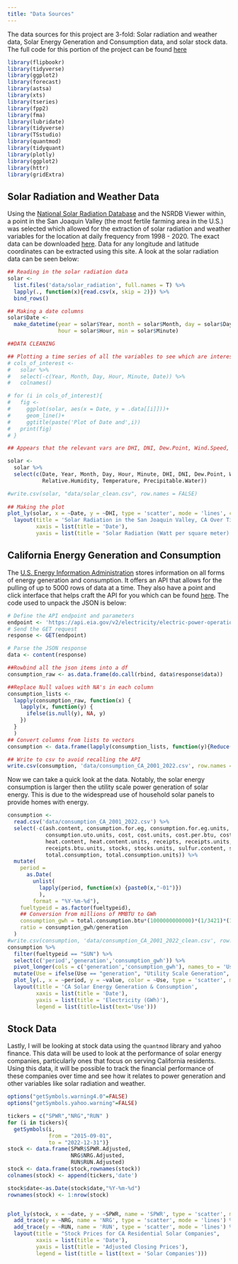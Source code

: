 ```yaml
---
title: "Data Sources"
---
```


The data sources for this project are 3-fold: Solar radiation and weather data, Solar Energy Generation and Consumption data, and solar stock data. The full code for this portion of the project can be found [here](https://github.com/jsteinfink914/Projects/blob/main/Time%20Series/Data_Sources.qmd)
```r
library(flipbookr)
library(tidyverse)
library(ggplot2)
library(forecast)
library(astsa) 
library(xts)
library(tseries)
library(fpp2)
library(fma)
library(lubridate)
library(tidyverse)
library(TSstudio)
library(quantmod)
library(tidyquant)
library(plotly)
library(ggplot2)
library(httr)
library(gridExtra)
```

## Solar Radiation and Weather Data

Using the [National Solar Radiation Database](https://nsrdb.nrel.gov/) and the NSRDB Viewer within, a point in the San Joaquin Valley (the most fertile farming area in the U.S.) was selected which allowed for the extraction of solar radiation and weather variables for the location at daily frequency from 1998 - 2020. The exact data can be downloaded [here](./data/solar_radiation.zip). Data for any longitude and latitude coordinates can be extracted using this site. A look at the solar radiation data can be seen below:
```r
## Reading in the solar radiation data
solar <- 
  list.files('data/solar_radiation', full.names = T) %>%
  lapply(., function(x){read.csv(x, skip = 2)}) %>%
  bind_rows()

## Making a date columns
solar$Date <- 
  make_datetime(year = solar$Year, month = solar$Month, day = solar$Day, 
                hour = solar$Hour, min = solar$Minute)

##DATA CLEANING

## Plotting a time series of all the variables to see which are interesting
# cols_of_interest <- 
#   solar %>% 
#   select(-c(Year, Month, Day, Hour, Minute, Date)) %>% 
#   colnames()

# for (i in cols_of_interest){
#   fig <- 
#     ggplot(solar, aes(x = Date, y = .data[[i]]))+
#     geom_line()+
#     ggtitle(paste('Plot of Date and',i))
#   print(fig)
# }

## Appears that the relevant vars are DHI, DNI, Dew.Point, Wind.Speed, Relative.Humidity, Temperature, and Precipitable.Water

solar <- 
  solar %>%
  select(c(Date, Year, Month, Day, Hour, Minute, DHI, DNI, Dew.Point, Wind.Speed,
           Relative.Humidity, Temperature, Precipitable.Water))

#write.csv(solar, "data/solar_clean.csv", row.names = FALSE)
  
## Making the plot
plot_ly(solar, x = ~Date, y = ~DHI, type = 'scatter', mode = 'lines', color = 'red') %>%
  layout(title = 'Solar Radiation in the San Joaquin Valley, CA Over Time',
         xaxis = list(title = 'Date'),
         yaxis = list(title = 'Solar Radiation (Watt per square meter)'))


```

## California Energy Generation and Consumption

The [U.S. Energy Information Administration](https://www.eia.gov/) stores information on all forms of energy generation and consumption. It offers an API that allows for the pulling of up to 5000 rows of data at a time. They also have a point and click interface that helps craft the API for you which can be found [here](https://www.eia.gov/opendata/browser/electricity/electric-power-operational-data). The code used to unpack the JSON is below:
```r

# Define the API endpoint and parameters
endpoint <- 'https://api.eia.gov/v2/electricity/electric-power-operational-data/data/?frequency=monthly&data[0]=ash-content&data[1]=consumption-for-eg&data[2]=consumption-for-eg-btu&data[3]=consumption-uto&data[4]=consumption-uto-btu&data[5]=cost&data[6]=cost-per-btu&data[7]=generation&data[8]=heat-content&data[9]=receipts&data[10]=receipts-btu&data[11]=stocks&data[12]=sulfur-content&data[13]=total-consumption&data[14]=total-consumption-btu&facets[sectorid][]=98&facets[fueltypeid][]=AOR&facets[fueltypeid][]=NG&facets[fueltypeid][]=SUN&facets[fueltypeid][]=WND&facets[location][]=CA&start=2001-01&end=2022-10&sort[0][column]=period&sort[0][direction]=desc&offset=0&length=5000&api_key=F2M2Ra1oc6mkOx8oTyPnjmCHYN3R5fm12Bkey5we'
# Send the GET request
response <- GET(endpoint)

# Parse the JSON response
data <- content(response)

##Rowbind all the json items into a df
consumption_raw <- as.data.frame(do.call(rbind, data$response$data))

##Replace Null values with NA's in each column
consumption_lists <- 
  lapply(consumption_raw, function(x) {
    lapply(x, function(y) {
      ifelse(is.null(y), NA, y)
    })
  }
  )
## Convert columns from lists to vectors
consumption <- data.frame(lapply(consumption_lists, function(y){Reduce(c, y)}))

## Write to csv to avoid recalling the API
write.csv(consumption, 'data/consumption_CA_2001_2022.csv', row.names = FALSE)

```

Now we can take a quick look at the data. Notably, the solar energy consumption is larger then the utility scale power generation of solar energy. This is due to the widespread use of household solar panels to provide homes with energy.

```r
consumption <-
  read.csv('data/consumption_CA_2001_2022.csv') %>%
  select(-c(ash.content, consumption.for.eg, consumption.for.eg.units, consumption.uto,
            consumption.uto.units, cost, cost.units, cost.per.btu, cost.per.btu.units,
            heat.content, heat.content.units, receipts, receipts.units, receipts.btu,
            receipts.btu.units, stocks, stocks.units, sulfur.content, sulfur.content.units,
            total.consumption, total.consumption.units)) %>%
  mutate(
    period = 
      as.Date(
        unlist(
          lapply(period, function(x) {paste0(x,"-01")})
          ), 
        format = "%Y-%m-%d"),
    fueltypeid = as.factor(fueltypeid),
    ## Conversion from millions of MMBTU to GWh
    consumption_gwh = total.consumption.btu*(1000000000000)*(1/3421)*(1/1000000),
    ratio = consumption_gwh/generation
  ) 
#write.csv(consumption, 'data/consumption_CA_2001_2022_clean.csv', row.names = FALSE)
consumption %>%
  filter(fueltypeid == "SUN") %>%
  select(c('period','generation','consumption_gwh')) %>% 
  pivot_longer(cols = c('generation','consumption_gwh'), names_to = 'Use')%>%
  mutate(Use = ifelse(Use == "generation", "Utility Scale Generation", "Consumption")) %>%
  plot_ly(., x = ~period, y = ~value, color = ~Use, type = 'scatter', mode = 'lines') %>%
  layout(title = 'CA Solar Energy Generation & Consumption',
         xaxis = list(title = 'Date'),
         yaxis = list(title = 'Electricity (GWh)'),
         legend = list(title=list(text='Use')))


```

## Stock Data

Lastly, I will be looking at stock data using the `quantmod` library and yahoo finance. This data will be used to look at the performance of solar energy companies, particularly ones that focus on serving California residents. Using this data, it will be possible to track the financial performance of these companies over time and see how it relates to power generation and other variables like solar radiation and weather.
```r
options("getSymbols.warning4.0"=FALSE)
options("getSymbols.yahoo.warning"=FALSE)

tickers = c("SPWR","NRG","RUN" )
for (i in tickers){
  getSymbols(i,
             from = "2015-09-01",
             to = "2022-12-31")}
stock <- data.frame(SPWR$SPWR.Adjusted,
                    NRG$NRG.Adjusted,
                    RUN$RUN.Adjusted)
stock <- data.frame(stock,rownames(stock))
colnames(stock) <- append(tickers,'date')

stock$date<-as.Date(stock$date,"%Y-%m-%d")
rownames(stock) <- 1:nrow(stock)


plot_ly(stock, x = ~date, y = ~SPWR, name = 'SPWR', type = 'scatter', mode = 'lines') %>%
  add_trace(y = ~NRG, name = 'NRG', type = 'scatter', mode = 'lines') %>%
  add_trace(y = ~RUN, name = 'RUN', type = 'scatter', mode = 'lines') %>%
  layout(title = "Stock Prices for CA Residential Solar Companies",
         xaxis = list(title = 'Date'),
         yaxis = list(title = 'Adjusted Closing Prices'),
         legend = list(title = list(text = 'Solar Companies')))

```

